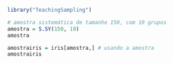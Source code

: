 ```r
library("TeachingSampling")
```

```r
# amostra sistemática de tamanho 150, com 10 grupos
amostra = S.SY(150, 10)
amostra
```

```r
amostrairis = iris[amostra,] # usando a amostra
amostrairis
```

